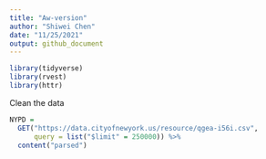 ```yaml
---
title: "Aw-version"
author: "Shiwei Chen"
date: "11/25/2021"
output: github_document
---
```


```r
library(tidyverse)
library(rvest)
library(httr)
```


Clean the data

```r
NYPD = 
  GET("https://data.cityofnewyork.us/resource/qgea-i56i.csv", 
      query = list("$limit" = 250000)) %>% 
  content("parsed") 
```

```r

```



